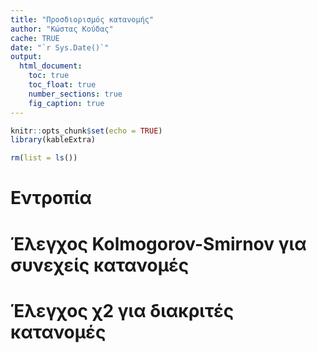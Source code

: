 ```yaml
---
title: "Προσδιορισμός κατανομής"
author: "Κώστας Κούδας"
cache: TRUE
date: "`r Sys.Date()`"
output:
  html_document:
    toc: true
    toc_float: true
    number_sections: true
    fig_caption: true
---
```


```r
knitr::opts_chunk$set(echo = TRUE)
library(kableExtra)
```

```r
rm(list = ls())
```

# Εντροπία

# Έλεγχος Kolmogorov-Smirnov για συνεχείς κατανομές

# Έλεγχος χ2 για διακριτές κατανομές

